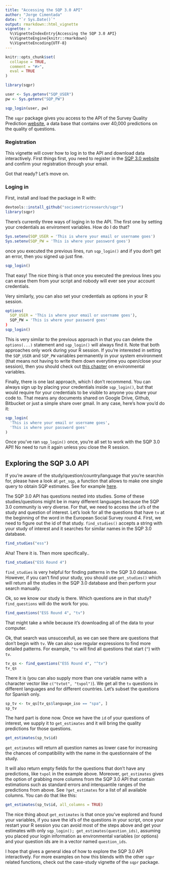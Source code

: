 ```yaml
---
title: "Accessing the SQP 3.0 API"
author: "Jorge Cimentada"
date: "`r Sys.Date()`"
output: rmarkdown::html_vignette
vignette: >
  %\VignetteIndexEntry{Accessing the SQP 3.0 API}
  %\VignetteEngine{knitr::rmarkdown}
  %\VignetteEncoding{UTF-8}
---
```


```r
knitr::opts_chunk$set(
  collapse = TRUE,
  comment = "#>",
  eval = TRUE
)
```

```r
library(sqpr)

user <- Sys.getenv("SQP_USER")
pw <- Sys.getenv("SQP_PW")

sqp_login(user, pw)
```


The `sqpr` package gives you access to the API of the Survey Quality Prediction [website](http://sqp.upf.edu/), a data base that contains over 40,000 predictions on the quality of questions.

### Registration

This vignette will cover how to log in to the API and download data interactively. First things first, you need to register in the [SQP 3.0 website](http://sqp.upf.edu/accounts/register/) and confirm your registration through your email.

Got that ready? Let's move on.

### Loging in

First, install and load the package in R with:
```r
devtools::install_github("sociometricresearch/sqpr")
library(sqpr)
```

There's currently three ways of loging in to the API. The first one by setting your credentials as enviroment variables. How do I do that?

```r
Sys.setenv(SQP_USER = 'This is where your email or username goes')
Sys.setenv(SQP_PW = 'This is where your password goes')
```

once you executed the previous lines, run `sqp_login()` and if you don't get an error, then you signed up just fine.

```r
sqp_login()
```

That easy! The nice thing is that once you executed the previous lines you can erase them from your script and nobody will ever see your account credentials.

Very similarly, you can also set your credentials as options in your R session.

```r
options(
  SQP_USER = 'This is where your email or username goes'),
  SQP_PW = 'This is where your password goes'
)
sqp_login()
```

This is very similar to the previous approach in that you can delete the `options(...)` statement and `sqp_login()` will always find it. Note that both approaches only work during your R session. If you're interested in setting the `SQP_USER` and `SQP_PW` variables permanently in your system environment (that means not having to write them down everytime you open/close your session), then you should check out [this chapter](https://csgillespie.github.io/efficientR/r-startup.html#renviron) on environmental variables.

Finally, there is one last approach, which I don't recommend. You can always sign up by placing your credentials inside `sqp_login()`, but that would require for your credentials to be visible to anyone you share your code to. That means any documents shared on Google Drive, Github, Bitbucket or just a simple share over gmail. In any case, here's how you'd do it:

```r
sqp_login(
  'This is where your email or username goes',
  'This is where your password goes'
)
```

Once you've ran `sqp_login()` once, you're all set to work with the SQP 3.0 API! No need to run it again unless you close the R session.

## Exploring the SQP 3.0 API

If you're aware of the study/question/country/language that you're searchin for, please have a look at `get_sqp`, a function that allows to make one single query to obtain SQP estimates. See for example [here](https://sociometricresearch.github.io/sqpr/).

The SQP 3.0 API has questions nested into studies. Some of these studies/questions might be in many different languages because the SQP 3.0 community is very diverse. For that, we need to access the `id`'s of the study and question of interest. Let's look for all the questions that have `tv` at the beginning of the word in the European Social Survey round 4. First, we need to figure out the id of that study. `find_studies()` accepts a string with your study of interest and it searches for similar names in the SQP 3.0 database.

```r
find_studies("ess")
```

Aha! There it is. Then more specifically..

```r
find_studies("ESS Round 4")
```

`find_studies` is very helpful for finding patterns in the SQP 3.0 database. However, if you can't find your study, you should use `get_studies()` which will return all the studies in the SQP 3.0 database and then perform your search manually.

Ok, so we know our study is there. Which questions are in that study? `find_questions` will do the work for you.

```r
find_questions("ESS Round 4", "tv")
```

That might take a while because it's downloading all of the data to your computer.

Ok, that search was unsuccesfull, as we can see there are questions that don't begin with `tv`. We can also use regular expressions to find more detailed patterns. For example, `^tv` will find all questions that start (`^`) with `tv`.

```r
tv_qs <- find_questions("ESS Round 4", "^tv")
tv_qs
```

There it is (you can also supply more than one variable name with a character vector like `c("tvtot", "tvpol")`). We get all the `tv` questions in different languages and for different countries. Let's subset the questions for Spanish only.

```r
sp_tv <- tv_qs[tv_qs$language_iso == "spa", ]
sp_tv
```

The hard part is done now. Once we have the `id` of your questions of interest, we supply it to `get_estimates` and it will bring the quality predictions for those questions.

```r
get_estimates(sp_tv$id)
```

`get_estimates` will return all question names as lower case for increasing the chances of compatibility with the name in the questionnaire of the study.

It will also return empty fields for the questions that don't have any predictions, like `tvpol` in the example above. Moreover, `get_estimates` gives the option of grabbing more columns from the SQP 3.0 API that contain estimations such as standard errors and interquantile ranges of the predictions from above. See `?get_estimates` for a list of all available columns. You can do that like this:

```r
get_estimates(sp_tv$id, all_columns = TRUE)
```

The nice thing about `get_estimates` is that once you've explored and found your variables, if you save the id's of the questions in your script, once your restart your R session you can avoid most of the steps above and get your estimates with only `sqp_login(); get_estimates(question_ids)`, assuming you placed your login information as environmental variables (or options) and your question ids are in a vector named `question_ids`.

I hope that gives a general idea of how to explore the SQP 3.0 API interactively. For more examples on how this blends with the other `sqpr` related functions, check out the case-study vignette of the `sqpr` package.
